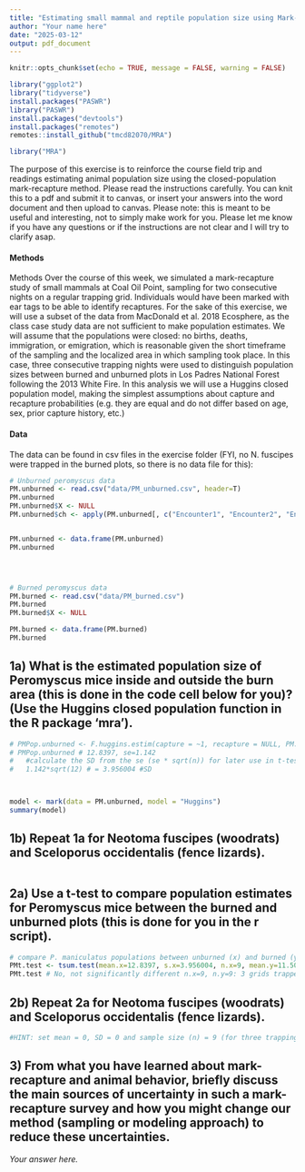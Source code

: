 ```yaml
---
title: "Estimating small mammal and reptile population size using Mark-Recapture"
author: "Your name here"
date: "2025-03-12"
output: pdf_document
---
```


```r
knitr::opts_chunk$set(echo = TRUE, message = FALSE, warning = FALSE)
```


```r
library("ggplot2")
library("tidyverse")
install.packages("PASWR")
library("PASWR")
install.packages("devtools")
install.packages("remotes")
remotes::install_github("tmcd82070/MRA")


```


```r
library("MRA")

```


The purpose of this exercise is to reinforce the course field trip and readings estimating animal population size using the closed-population mark-recapture method. Please read the instructions
carefully. You can knit this to a pdf and submit it to canvas, or insert your answers into the word document and then upload to canvas. Please note: this is meant to be useful and interesting, not to simply make work for you. Please let me know if you have any questions or if the instructions are not clear and I will try to clarify asap.

#### Methods

Methods
Over the course of this week, we simulated a mark-recapture study of small mammals at Coal Oil Point, sampling for two consecutive nights on a regular trapping grid. Individuals would have been marked
with ear tags to be able to identify recaptures. For the sake of this exercise, we will use a subset of the data from MacDonald et al. 2018 Ecosphere, as the class case study data are not sufficient to make population estimates. We will assume that the populations were closed: no births, deaths, immigration, or emigration, which is reasonable given the short timeframe of the sampling and the localized area in which sampling took place. In this case, three consecutive trapping nights were used to distinguish population sizes between burned and unburned plots in Los Padres National Forest following the 2013 White Fire. In this analysis we will use a Huggins closed population model, making the simplest assumptions about capture and recapture probabilities (e.g. they are equal and do not differ based on age, sex, prior capture history, etc.)

#### Data 

The data can be found in csv files in the exercise folder (FYI, no N. fuscipes were trapped in the burned plots, so there is no data file for this):

```r

# Unburned peromyscus data
PM.unburned <- read.csv("data/PM_unburned.csv", header=T)
PM.unburned
PM.unburned$X <- NULL
PM.unburned$ch <- apply(PM.unburned[, c("Encounter1", "Encounter2", "Encounter3")], 1, paste0, collapse = "")


PM.unburned <- data.frame(PM.unburned)
PM.unburned




# Burned peromyscus data
PM.burned <- read.csv("data/PM_burned.csv")
PM.burned
PM.burned$X <- NULL

PM.burned <- data.frame(PM.burned)
PM.burned


```


## 1a) What is the estimated population size of Peromyscus mice inside and outside the burn area (this is done in the code cell below for you)? (Use the Huggins closed population function in the R package ‘mra’).
```r
# PMPop.unburned <- F.huggins.estim(capture = ~1, recapture = NULL, PM.unburned)
# PMPop.unburned # 12.8397, se=1.142
#   #calculate the SD from the se (se * sqrt(n)) for later use in t-tests comparing means
#   1.142*sqrt(12) # = 3.956004 #SD



model <- mark(data = PM.unburned, model = "Huggins")
summary(model)
```
## 1b) Repeat 1a for Neotoma fuscipes (woodrats) and Sceloporus occidentalis (fence lizards).
```r

```



## 2a) Use a t-test to compare population estimates for Peromyscus mice between the burned and unburned plots (this is done for you in the r script).

```r
# compare P. maniculatus populations between unburned (x) and burned (y)
PMt.test <- tsum.test(mean.x=12.8397, s.x=3.956004, n.x=9, mean.y=11.5019, s.y=5.541892, n.y=9, alternative="two.sided", mu=0, var.equal=T, conf.level=0.95)
PMt.test # No, not significantly different n.x=9, n.y=9: 3 grids trapped for 3 nights each
```


## 2b) Repeat 2a for Neotoma fuscipes (woodrats) and Sceloporus occidentalis (fence lizards).
```r
#HINT: set mean = 0, SD = 0 and sample size (n) = 9 (for three trapping grids sampled, 3 nights each), for the burned sites where no animals were captured (in order to estimate differences with the t-test approach)

```

## 3) From what you have learned about mark-recapture and animal behavior, briefly discuss the main sources of uncertainty in such a mark-recapture survey and how you might change our method (sampling or modeling approach) to reduce these uncertainties.

*Your answer here.*

